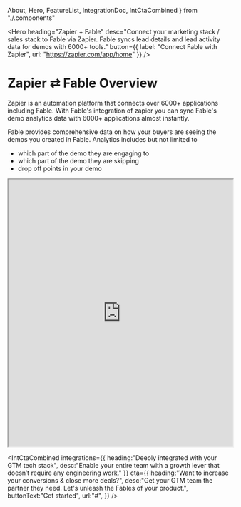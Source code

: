   About,
  Hero,
  FeatureList,
  IntegrationDoc,
  IntCtaCombined
} from "./.components"

<Hero 
  heading="Zapier + Fable" 
  desc="Connect your marketing stack / sales stack to Fable via Zapier. Fable syncs lead details and lead activity data for demos with 6000+ tools."
  button={{
    label: "Connect Fable with Zapier",
    url: "https://zapier.com/app/home"
  }}
/>
<About>
# Zapier ⇄ Fable Overview

Zapier is an automation platform that connects over 6000+ applications including Fable. With Fable's integration of zapier you can sync Fable's demo analytics data
with 6000+ applications almost instantly.

Fable provides comprehensive data on how your buyers are seeing the demos you created in Fable. Analytics includes but not limited to

- which part of the demo they are engaging to
- which part of the demo they are skipping
- drop off points in your demo

</About>
<iframe
  style={{
    border: "none",
    background: "linear-gradient(91deg, #f1e197, #fbdf64)",
    boxShadow: "0px 0px 1px 7px #f4e18d",
    zIndex: 9,
    position: "relative"
  }}
  width="100%"
  height="600px"
  src="https://app.sharefable.com/embed/demo/zapier-with-fable-bawci5r3poslynrg"
  allowFullScreen
></iframe>

<IntegrationDoc
  heading="Zapier integration documentation"
  desc="Connecting Fable with 6000+ apps via Zapier takes less than 1 min. Don't believe us?"
  img="https://documentden-deployments.s3.us-east-1.amazonaws.com/public/eeae694d-ac04-4544-854c-eec38e89f539"
/>
<IntCtaCombined
  integrations={{
    heading:"Deeply integrated with your GTM tech stack",
    desc:"Enable your entire team with a growth lever that doesn’t require any engineering work."
  }}
  cta={{
    heading:"Want to increase your conversions & close more deals?",
    desc:"Get your GTM team the partner they need. Let's unleash the Fables of your product.",
    buttonText:"Get started",
    url:"#",
  }}
/>
